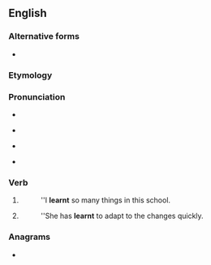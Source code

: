 ==English==

===Alternative forms===
* {{l|en|learned}} {{qualifier|Standard US English spelling|Canadian}}

===Etymology===
{{suffix|learn|t|lang=en}}

===Pronunciation===
* {{audio|en-uk-learnt.ogg|Audio (UK)|lang=en}}
* {{a|Received Pronunciation|Australia}} {{IPA|/ˈlɜːnt/|lang=en}}
* {{a|General American|Canada}} {{IPA|/ˈlɝnt/|lang=en}}
* {{rhymes|ɜː(r)nt|lang=en}}

===Verb===
{{head|en|verb form}}

# {{lb|en|British|New England|AAVE|Ireland|Australia|New Zealand|South Africa|alternative in|_|US|Canada}} {{en-simple past of|learn}}
#: ''I '''learnt''' so many things in this school.
# {{lb|en|UK|New England|AAVE|Ireland|Australia|New Zealand|South Africa|alternative in|_|US|Canada}} {{past participle of|learn|lang=en}}
#: ''She has '''learnt''' to adapt to the changes quickly.

===Anagrams===
* {{anagrams|en|a=aelnrt|Antler|Lenart|altern|antler|rental|ternal}}